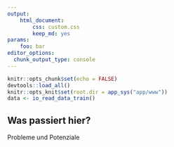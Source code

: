 ```yaml
---
output: 
    html_document:
        css: custom.css
        keep_md: yes
params:
    foo: bar
editor_options: 
  chunk_output_type: console
---
```


<style type="text/css">
.main-container {
  max-width: 1800px;
  margin-left: auto;
  margin-right: auto;
}
</style>

```r
knitr::opts_chunk$set(echo = FALSE)
devtools::load_all()
knitr::opts_knit$set(root.dir = app_sys("app/www"))
data <- io_read_data_train()
```

## Was passiert hier? {#dbt_default .emphasized}

Probleme und Potenziale
